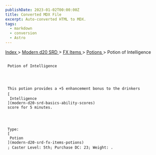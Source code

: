 ```yaml
---
publishDate: 2023-01-02T00:00:00Z
title: Converted MDX File
excerpt: Auto-converted HTML to MDX.
tags:
  - markdown
  - conversion
  - Astro
---
```







[
      Index
     ](-index)
     >
     [
      Modern d20 SRD
     ](modern-d20-srd-index)
     >
     [
      FX Items
     ](modern-d20-srd-fx-items-index)
     >
     [
      Potions
     ](modern-d20-srd-fx-items-potions)
     > Potion of Intelligence
    





## 
     Potion of Intelligence
    



     This potion provides a +5 enhancement bonus to the drinkers
     [
      Intelligence
     ](modern-d20-srd-basics-ability-scores)
     score for 5 minutes.
    



     Type:
     [
      Potion
     ](modern-d20-srd-fx-items-potions)
     ; Caster Level: 5th; Purchase DC: 23; Weight: .
    




